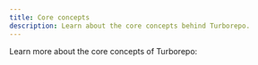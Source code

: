 ```yaml
---
title: Core concepts
description: Learn about the core concepts behind Turborepo.
---
```



Learn more about the core concepts of Turborepo:

<Cards>
<Card
title="Remote Caching"
href="/docs/core-concepts/remote-caching"
description="Save time by never doing the same work twice"
/>

<Card
  title="Package types"
  href="/docs/core-concepts/package-types"
  description="Application and Library Packages"
/>

<Card
  title="Internal Packages"
  href="/docs/core-concepts/internal-packages"
  description="Easily share code inside your repository"
/>

<Card
  title="Package and Task Graphs"
  href="/docs/core-concepts/package-and-task-graph"
  description="How Turborepo relates your tasks to each other"
/>

</Cards>
